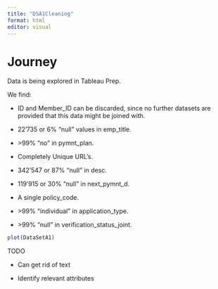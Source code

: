 ```yaml
---
title: "DSA1Cleaning"
format: html
editor: visual
---
```


# Journey

Data is being explored in Tableau Prep.

We find:

-   ID and Member_ID can be discarded, since no further datasets are provided that this data might be joined with.

<!-- -->

-   22'735 or 6% "null" values in emp_title.

-   \>99% "no" in pymnt_plan.

-   Completely Unique URL's.

-   342'547 or 87% "null" in desc.

-   119'915 or 30% "null" in next_pymnt_d.

-   A single policy_code.

-   \>99% "individual" in application_type.

-   \>99% "null" in verification_status_joint.

```r
plot(DataSetA1)
```

TODO

-   Can get rid of text

-   Identify relevant attributes
